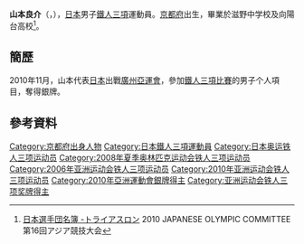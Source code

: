{{Infobox sportsperson
| honorific_prefix          = 
| name                      = 山本良介
| honorific_suffix          = 
| image                     = 
| image_size                = 
| alt                       = 
| caption                   = 
| headercolor               = 
| textcolor                 = 
| real_name                 = 
| native_name               = 
| native_name_lang          = 
| romanizedname             = 
| english_name              = 
| birth_name                = 
| nickname                  = 
| nationality               = 
| national_team             = 
| ethnicity                 = 
| hometown                  = 
| citizenship               = 
| birth_date                = {{Birth date and age|year=1979|month=5|day=17}}
| birth_place               = 
| death_date                = 
| death_place               = 
| resting_place             = 
| resting_place_coordinates = 
| monuments                 = 
| residence                 = 
| education                 = 
| alma_mater                = 京都市立滋野中學校<br />向陽台高等學校
| occupation                = 
| years_active              = 1999 -
| employer                  = 
| agent                     = 
| height                    = {{height|m=1.78}}
| weight                    = {{weight|kg=68}}
| spouse                    = 
| life_partner              = 
| other_interests           = 
| website                   = 
| module                    = 
| country                   = 
| sport                     = 田徑、鐵人三項
| position                  = 
| shoots                    = 
| catches                   = 
| disability                = 
| disability_class          = 
| weight_class              = 
| weight_class_type         = 
| rank                      = 
| event                     = 長跑
| event_type                = 
| universityteam            = 
| collegeteam               = 
| league                    = 
| league_type               = 
| club                      = 
| team                      = 
| turnedpro                 = 
| turnedpro_type            = 
| partner                   = 
| former_partner            = 
| coach                     = 
| retired                   = 
| coaching                  = 
| module2                   = 
| worlds                    = 
{{ubl
|'''2009年國際鐵人三項錦標賽'''：鐵人三項第38名
|'''2010年國際鐵人三項錦標賽'''：鐵人三項第54名
|'''2011年國際鐵人三項錦標賽'''：鐵人三項第36名
|'''2015年國際鐵人三項錦標賽'''：鐵人三項第61名
}}
| regionals                 = 
{{ubl
|'''2006年亞洲運動會'''：鐵人三項第四名
|'''2010年亞洲運動會'''：鐵人三項第二名
|'''2010年亞洲沙灘運動會'''：鐵人三項第三名
}}
| nationals                 = 
| olympics                  = 
{{ubl
|'''2008年夏季奧林匹克運動會'''：鐵人三項第30名
}}
| paralympics               = 
| commonwealth              = 
| highestranking            = 
| pb                        = 
{{ubl
|'''5000公尺'''：15分15.67秒 （2011年）
|'''10公里'''：31分40秒 （2011年）
}}
| medaltemplates            = 
{{MedalCountry|{{JPN}}}}
{{MedalSport|男子鐵人三項}}
{{MedalCompetition|亞洲運動會}}
{{MedalSilver|2010年中國廣東省廣州市|鐵人三項}}
{{MedalCompetition|亞洲沙灘運動會}}
{{MedalBronze|2010年阿曼馬斯喀特|鐵人三項}}
| show-medals               = 
| medaltemplates-title      = 
| module3                   = 
| updated                   = 2017年4月16日
}}
'''山本良介'''（{{lang|en|'''Yamamoto Ryosuke'''}}，{{bd|1979年|5月17日}}），[[日本|日本]]男子[[鐵人三項|鐵人三項]]運動員。[[京都府|京都府]]出生，畢業於滋野中学校及向陽台高校<ref>[http://www.joc.or.jp/int_games/asia/2010/pdf/member/32_triathlon.pdf 日本選手団名簿 -トライアスロン] {{Wayback|url=http://www.joc.or.jp/int_games/asia/2010/pdf/member/32_triathlon.pdf |date=20111018003058 }}2010 JAPANESE OLYMPIC COMMITTEE  第16回アジア競技大会{{ja}}</ref>。

==簡歷==
2010年11月，山本代表[[2010年亚洲运动会日本代表团|日本]]出戰[[廣州|廣州]][[2010年亞洲運動會|亞運會]]，參加[[2010年亞洲運動會鐵人三項比賽|鐵人三項比賽]]的男子个人項目，奪得銀牌。

==參考資料==
{{Reflist}}

{{DEFAULTSORT:YAMAMOTO Ryosuke}}
[[Category:京都府出身人物|Category:京都府出身人物]]
[[Category:日本鐵人三項運動員|Category:日本鐵人三項運動員]]
[[Category:日本奥运铁人三项运动员|Category:日本奥运铁人三项运动员]]
[[Category:2008年夏季奥林匹克运动会铁人三项运动员|Category:2008年夏季奥林匹克运动会铁人三项运动员]]
[[Category:2006年亚洲运动会铁人三项运动员|Category:2006年亚洲运动会铁人三项运动员]]
[[Category:2010年亚洲运动会铁人三项运动员|Category:2010年亚洲运动会铁人三项运动员]]
[[Category:2010年亞洲運動會銀牌得主|Category:2010年亞洲運動會銀牌得主]]
[[Category:亚洲运动会铁人三项奖牌得主|Category:亚洲运动会铁人三项奖牌得主]]